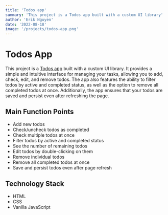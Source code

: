 ```yaml
---
title: 'Todos app'
summary: 'This project is a Todos app built with a custom UI library'
author: 'Erik Nguyen'
date: '2022-08-18'
image: '/projects/todos-app.png'
---
```


# Todos App

This project is a [Todos app](https://storied-cranachan-76a843.netlify.app/)
built with a custom UI library. It provides a simple and intuitive interface for
managing your tasks, allowing you to add, check, edit, and remove todos. The app
also features the ability to filter todos by active and completed status, as
well as the option to remove all completed todos at once. Additionally, the app
ensures that your todos are saved and persist even after refreshing the page.

## Main Function Points

- Add new todos
- Check/uncheck todos as completed
- Check multiple todos at once
- Filter todos by active and completed status
- See the number of remaining todos
- Edit todos by double-clicking on them
- Remove individual todos
- Remove all completed todos at once
- Save and persist todos even after page refresh

## Technology Stack

- HTML
- CSS
- Vanilla JavaScript
